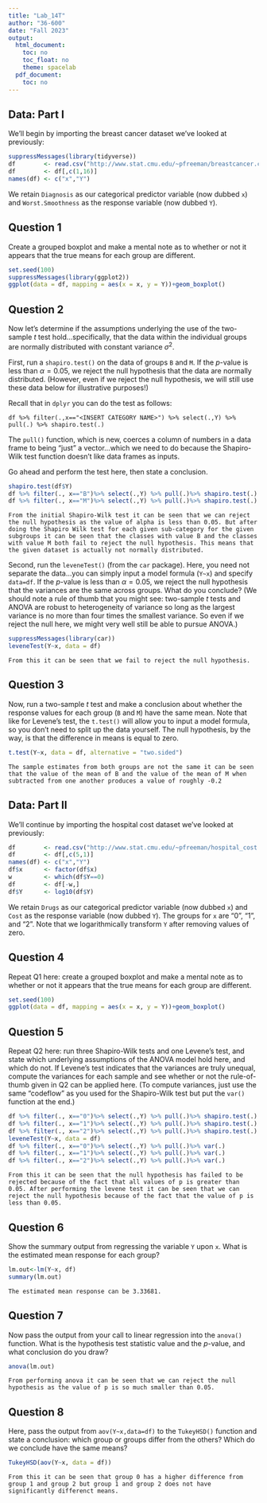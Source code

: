 ```yaml
---
title: "Lab_14T"
author: "36-600"
date: "Fall 2023"
output:
  html_document:
    toc: no
    toc_float: no
    theme: spacelab
  pdf_document:
    toc: no
---
```


## Data: Part I

We'll begin by importing the breast cancer dataset we've looked at previously:
```r
suppressMessages(library(tidyverse))
df        <- read.csv("http://www.stat.cmu.edu/~pfreeman/breastcancer.csv",stringsAsFactors=TRUE)
df        <- df[,c(1,16)]
names(df) <- c("x","Y")
```
We retain `Diagnosis` as our categorical predictor variable (now dubbed `x`) and `Worst.Smoothness` as
the response variable (now dubbed `Y`).

## Question 1

Create a grouped boxplot and make a mental note as to whether or not it appears that the true means for each group are different. 
```r
set.seed(100)
suppressMessages(library(ggplot2))
ggplot(data = df, mapping = aes(x = x, y = Y))+geom_boxplot()
```

## Question 2

Now let's determine if the assumptions underlying the use of the two-sample $t$ test hold...specifically,
that the data within the individual groups are normally distributed with constant variance $\sigma^2$.

First, run a `shapiro.test()` on the data of groups `B` and `M`. If the $p$-value is less than $\alpha = 0.05$,
we reject the null hypothesis that the data are normally distributed. (However, even if we reject the null hypothesis, we will still use these data below for illustrative purposes!)

Recall that in `dplyr` you can do the test as follows:
```
df %>% filter(.,x=="<INSERT CATEGORY NAME>") %>% select(.,Y) %>% pull(.) %>% shapiro.test(.)
```
The `pull()` function, which is new, coerces a column of numbers in a data frame to being "just" a 
vector...which we need to do because the Shapiro-Wilk test function doesn't like data frames as inputs.

Go ahead and perform the test here, then state a conclusion.
```r
shapiro.test(df$Y)
df %>% filter(., x=="B")%>% select(.,Y) %>% pull(.)%>% shapiro.test(.)
df %>% filter(., x=="M")%>% select(.,Y) %>% pull(.)%>% shapiro.test(.)
```
```
From the initial Shapiro-Wilk test it can be seen that we can reject the null hypothesis as the value of alpha is less than 0.05. But after doing the Shapiro Wilk test for each given sub-category for the given subgroups it can be seen that the classes with value B and the classes with value M both fail to reject the null hypothesis. This means that the given dataset is actually not normally distributed. 
```

Second, run the `leveneTest()` (from the `car` package). Here, you need not separate the data...you can
simply input a model formula (`Y~x`) and specify `data=df`. If the $p$-value is less than $\alpha = 0.05$,
we reject the null hypothesis that the variances are the same across groups. What do you conclude?
(We should note a rule of thumb that you might see: two-sample $t$ tests and ANOVA are robust to
heterogeneity of variance so long as the largest variance is no more than four times the smallest variance.
So even if we reject the null here, we might very well still be able to pursue ANOVA.)
```r
suppressMessages(library(car))
leveneTest(Y~x, data = df)
```
```
From this it can be seen that we fail to reject the null hypothesis.
```

## Question 3

Now, run a two-sample $t$ test and make a conclusion about whether the response values for each group
(`B` and `M`) have the same mean. Note that like for Levene's test, the `t.test()` will allow you to
input a model formula, so you don't need to split up the data yourself. The null hypothesis, by the way,
is that the difference in means is equal to zero.
```r
t.test(Y~x, data = df, alternative = "two.sided")
```
```
The sample estimates from both groups are not the same it can be seen that the value of the mean of B and the value of the mean of M when subtracted from one another produces a value of roughly -0.2
```

## Data: Part II

We'll continue by importing the hospital cost dataset we've looked at previously:
```r
df        <- read.csv("http://www.stat.cmu.edu/~pfreeman/hospital_cost.csv",stringsAsFactors=TRUE)
df        <- df[,c(5,1)]
names(df) <- c("x","Y")
df$x      <- factor(df$x)
w         <- which(df$Y==0)
df        <- df[-w,]
df$Y      <- log10(df$Y)
```
We retain `Drugs` as our categorical predictor variable (now dubbed `x`) and `Cost` as
the response variable (now dubbed `Y`). The groups for `x` are "0", "1", and "2". Note
that we logarithmically transform `Y` after removing values of zero.

## Question 4

Repeat Q1 here: create a grouped boxplot and make a mental note as to whether or not it appears 
that the true means for each group are different. 
```r
set.seed(100)
ggplot(data = df, mapping = aes(x = x, y = Y))+geom_boxplot()
```

## Question 5

Repeat Q2 here: run three Shapiro-Wilk tests and one Levene's test, and state which underlying assumptions
of the ANOVA model hold here, and which do not. If Levene's test indicates that the variances are truly unequal, compute the variances for each sample and see whether or not the rule-of-thumb given in Q2 can
be applied here. (To compute variances, just use the same "codeflow" as you
used for the Shapiro-Wilk test but put the `var()` function at the end.)
```r
df %>% filter(., x=="0")%>% select(.,Y) %>% pull(.)%>% shapiro.test(.)
df %>% filter(., x=="1")%>% select(.,Y) %>% pull(.)%>% shapiro.test(.)
df %>% filter(., x=="2")%>% select(.,Y) %>% pull(.)%>% shapiro.test(.)
leveneTest(Y~x, data = df)
df %>% filter(., x=="0")%>% select(.,Y) %>% pull(.)%>% var(.)
df %>% filter(., x=="1")%>% select(.,Y) %>% pull(.)%>% var(.)
df %>% filter(., x=="2")%>% select(.,Y) %>% pull(.)%>% var(.)
```
```
From this it can be seen that the null hypothesis has failed to be rejected because of the fact that all values of p is greater than 0.05. After performing the levene test it can be seen that we can reject the null hypothesis because of the fact that the value of p is less than 0.05.
```

## Question 6

Show the summary output from regressing the variable `Y` upon `x`. What is the estimated mean response
for each group?
```r
lm.out<-lm(Y~x, df)
summary(lm.out)
```
```
The estimated mean response can be 3.33681.
```

## Question 7

Now pass the output from your call to linear regression into the `anova()` function. What is the hypothesis
test statistic value and the $p$-value, and what conclusion do you draw?
```r
anova(lm.out)
```
```
From performing anova it can be seen that we can reject the null hypothesis as the value of p is so much smaller than 0.05.
```

## Question 8

Here, pass the output from `aov(Y~x,data=df)` to the `TukeyHSD()` function and state a conclusion:
which group or groups differ from the others? Which do we conclude have the same means?
```r
TukeyHSD(aov(Y~x, data = df))
```
```
From this it can be seen that group 0 has a higher difference from group 1 and group 2 but group 1 and group 2 does not have significantly differenct means.
```
